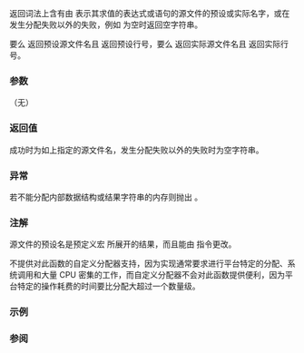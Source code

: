 {{cpp/utility/stacktrace_entry/title|source_file}}
{{cpp/utility/stacktrace_entry/navbar}}
{{ddcl | since=c++23 |
std::string source_file() const;
}}

返回词法上含有由 {{c|*this}} 表示其求值的表达式或语句的源文件的预设或实际名字，或在发生分配失败以外的失败，例如 {{c|*this}} 为空时返回空字符串。

要么 {{tt|source_file}} 返回预设源文件名且 {{rlpt|source_line}} 返回预设行号，要么 {{tt|source_file}} 返回实际源文件名且 {{rlpt|source_line}} 返回实际行号。

===参数===
（无）

===返回值===
成功时为如上指定的源文件名，发生分配失败以外的失败时为空字符串。

===异常===
若不能分配内部数据结构或结果字符串的内存则抛出 {{lc|std::bad_alloc}}。

===注解===
源文件的预设名是预定义宏 {{ltt|cpp/preprocessor/replace|__FILE__}} 所展开的结果，而且能由 {{ltt|cpp/preprocessor/line|#line}} 指令更改。

{{todo|“实际名”的定义缺失（ {{lwg|3507}} ）}}

不提供对此函数的自定义分配器支持，因为实现通常要求进行平台特定的分配、系统调用和大量 CPU 密集的工作，而自定义分配器不会对此函数提供便利，因为平台特定的操作耗费的时间要比分配大超过一个数量级。

===示例===
{{example}}

===参阅===
{{dsc begin}}
{{dsc inc | cpp/utility/source_location/dsc file_name}}
{{dsc end}}

{{langlinks|en|es|ja|ru}}